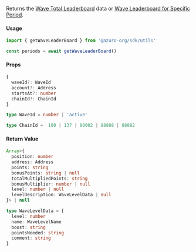 Returns the [Wave Total Leaderboard](/hub/apps/guides/azuro-waves#fetch-total-leaderboard) data or [Wave Leaderboard for Specific Period](/hub/apps/guides/azuro-waves#fetch-leaderboard-for-specific-period).

#### Usage

```ts
import { getWaveLeaderBoard } from '@azuro-org/sdk/utils'

const periods = await getWaveLeaderBoard()
```

#### Props

```ts
{
  waveId?: WaveId
  account?: Address
  startsAt?: number
  chainId?: ChainId
}
```

```ts
type WaveId = number | 'active'

type ChainId =  100 | 137 | 80002 | 88888 | 88882
```

#### Return Value

```ts
Array<{
  position: number
  address: Address
  points: string
  bonusPoints: string | null
  totalMultipliedPoints: string
  bonusMultiplier: number | null
  level: number | null
  levelDescription: WaveLevelData | null
}> | null
```

```ts
type WaveLevelData = {
  level: number
  name: WaveLevelName
  boost: string
  pointsNeeded: string
  comment: string
}
```
